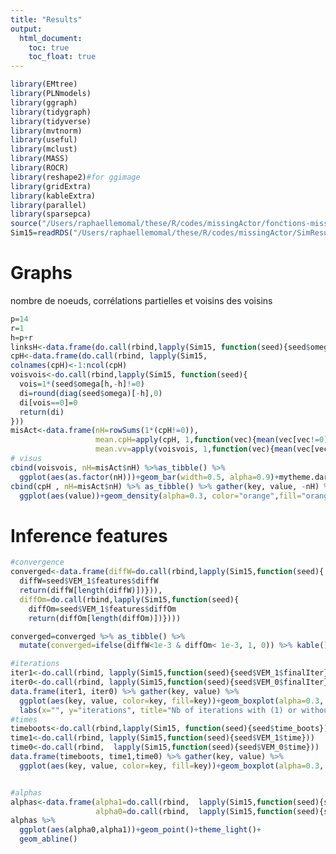 ```yaml
---
title: "Results"
output: 
  html_document:
    toc: true
    toc_float: true
---
```


```r
library(EMtree)
library(PLNmodels)
library(ggraph)
library(tidygraph)
library(tidyverse)
library(mvtnorm)
library(useful)
library(mclust)
library(MASS)
library(ROCR)
library(reshape2)#for ggimage
library(gridExtra)
library(kableExtra)
library(parallel)
library(sparsepca)
source("/Users/raphaellemomal/these/R/codes/missingActor/fonctions-missing.R")
Sim15=readRDS("/Users/raphaellemomal/these/R/codes/missingActor/SimResults/Sim15conv.rds")

```

# Graphs
nombre de noeuds, corrélations partielles et voisins des voisins

```r
p=14
r=1
h=p+r
linksH<-data.frame(do.call(rbind,lapply(Sim15, function(seed){seed$omega[h,-h]})))
cpH<-data.frame(do.call(rbind, lapply(Sim15,                                       function(seed){vecpartcor=-cov2cor(seed$omega)[h,-h]})))
colnames(cpH)<-1:ncol(cpH)
voisvois<-do.call(rbind,lapply(Sim15, function(seed){
  vois=1*(seed$omega[h,-h]!=0)
  di=round(diag(seed$omega)[-h],0)
  di[vois==0]=0
  return(di)
}))
misAct<-data.frame(nH=rowSums(1*(cpH!=0)), 
                   mean.cpH=apply(cpH, 1,function(vec){mean(vec[vec!=0])}),
                   mean.vv=apply(voisvois, 1,function(vec){mean(vec[vec!=0])}))
# visus
cbind(voisvois, nH=misAct$nH) %>%as_tibble() %>%  
  ggplot(aes(as.factor(nH)))+geom_bar(width=0.5, alpha=0.9)+mytheme.dark+labs(x="nb of links to the missing actor")
cbind(cpH , nH=misAct$nH) %>% as_tibble() %>% gather(key, value, -nH) %>% filter(value!=0) %>% 
  ggplot(aes(value))+geom_density(alpha=0.3, color="orange",fill="orange")+mytheme+labs(x="partial corelations of links to the missing actor")
```

# Inference features

```r
#convergence
converged<-data.frame(diffW=do.call(rbind,lapply(Sim15,function(seed){
  diffW=seed$VEM_1$features$diffW
  return(diffW[length(diffW)])})), 
  diffOm=do.call(rbind,lapply(Sim15,function(seed){
    diffOm=seed$VEM_1$features$diffOm
    return(diffOm[length(diffOm)])})))

converged=converged %>% as_tibble() %>% 
  mutate(converged=ifelse(diffW<1e-3 & diffOm< 1e-3, 1, 0)) %>% kable() %>% kable_styling()

#iterations 
iter1<-do.call(rbind, lapply(Sim15,function(seed){seed$VEM_1$finalIter}))
iter0<-do.call(rbind, lapply(Sim15,function(seed){seed$VEM_0$finalIter}))
data.frame(iter1, iter0) %>% gather(key, value) %>%  
  ggplot(aes(key, value, color=key, fill=key))+geom_boxplot(alpha=0.3, width=0.5)+mytheme.dark+guides(color=FALSE, fill=FALSE)+
  labs(x="", y="iterations", title="Nb of iterations with (1) or without (0) missing actor")
#times
timeboots<-do.call(rbind,lapply(Sim15, function(seed){seed$time_boots}))
time1<-do.call(rbind, lapply(Sim15,function(seed){seed$VEM_1$time}))
time0<-do.call(rbind,  lapply(Sim15,function(seed){seed$VEM_0$time}))
data.frame(timeboots, time1,time0) %>% gather(key, value) %>% 
  ggplot(aes(key, value, color=key, fill=key))+geom_boxplot(alpha=0.3, width=0.5)+mytheme.dark+guides(color=FALSE, fill=FALSE)+labs(x="", y="(s)",title="running times with and without missing actor")


#alphas
alphas<-data.frame(alpha1=do.call(rbind,  lapply(Sim15,function(seed){seed$VEM_1$alpha})),
                   alpha0=do.call(rbind,  lapply(Sim15,function(seed){seed$VEM_0$alpha})))
alphas %>%  
  ggplot(aes(alpha0,alpha1))+geom_point()+theme_light()+
  geom_abline()

```
